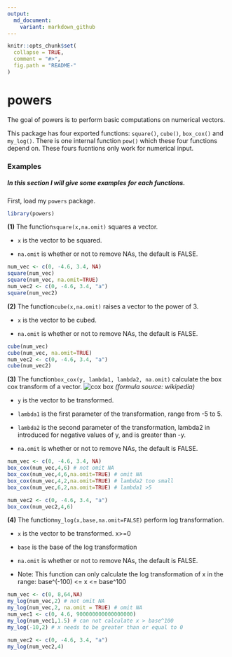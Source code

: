 ```yaml
---
output:
  md_document:
    variant: markdown_github
---
```


<!-- README.md is generated from README.Rmd. Please edit that file -->

```r
knitr::opts_chunk$set(
  collapse = TRUE,
  comment = "#>",
  fig.path = "README-"
)
```

# powers

The goal of powers is to perform basic computations on numerical vectors.

This package has four exported functions: `square()`, `cube()`, `box_cox()` and `my_log()`.
There is one internal function `pow()` which these four functions depend on. These fours fucntions only work for numerical input.

### Examples

##### In this section I will give some examples for each functions. 

First, load my `powers` package.
```r
library(powers)
```

**(1)** The function`square(x,na.omit)` squares a vector. 

* `x` is the vector to be squared. 

* `na.omit` is whether or not to remove NAs, the default is FALSE.

```r
num_vec <- c(0, -4.6, 3.4, NA)
square(num_vec)
square(num_vec, na.omit=TRUE)
num_vec2 <- c(0, -4.6, 3.4, "a")
square(num_vec2)
```

**(2)** The function`cube(x,na.omit)` raises a vector to the power of 3.

* `x` is the vector to be cubed. 

* `na.omit` is whether or not to remove NAs, the default is FALSE.

```r
cube(num_vec)
cube(num_vec, na.omit=TRUE)
num_vec2 <- c(0, -4.6, 3.4, "a")
cube(num_vec2)
```

**(3)** The function`box_cox(y, lambda1, lambda2, na.omit)` calculate the box cox transform of a vector.
![cox box](https://user-images.githubusercontent.com/31666152/33244401-2e663790-d2ab-11e7-8273-ac8e4bc25d50.png)
*(formula source: wikipedia)*

* `y` is the vector to be transformed.

* `lambda1` is the first parameter of the transformation, range from -5 to 5.

* `lambda2` is the second parameter of the transformation, lambda2 in introduced for negative
values of y, and is greater than -y.

* `na.omit` is whether or not to remove NAs, the default is FALSE.

```r
num_vec <- c(0, -4.6, 3.4, NA)
box_cox(num_vec,4,6) # not omit NA
box_cox(num_vec,4,6,na.omit=TRUE) # omit NA
box_cox(num_vec,4,2,na.omit=TRUE) # lambda2 too small
box_cox(num_vec,6,2,na.omit=TRUE) # lambda1 >5

num_vec2 <- c(0, -4.6, 3.4, "a")
box_cox(num_vec2,4,6)
```

**(4)** The function`my_log(x,base,na.omit=FALSE)` perform log transformation.

* `x` is the vector to be transformed. x>=0

* `base` is the base of the log transformation

* `na.omit` is whether or not to remove NAs, the default is FALSE.

* Note: This function can only calculate the log transformation of x in the range: base^(-100) <= x <= base^100

```r
num_vec <- c(0, 8,64,NA)
my_log(num_vec,2) # not omit NA
my_log(num_vec,2, na.omit = TRUE) # omit NA
num_vec1 <- c(0, 4.6, 900000000000000000)
my_log(num_vec1,1.5) # can not calculate x > base^100
my_log(-10,2) # x needs to be greater than or equal to 0

num_vec2 <- c(0, -4.6, 3.4, "a")
my_log(num_vec2,4)
```





